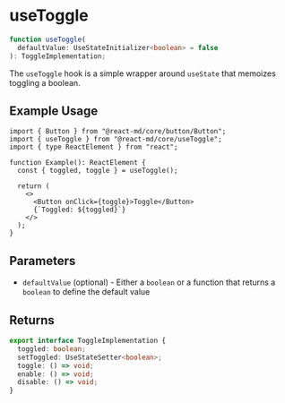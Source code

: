 # useToggle

```ts
function useToggle(
  defaultValue: UseStateInitializer<boolean> = false
): ToggleImplementation;
```

The `useToggle` hook is a simple wrapper around `useState` that memoizes
toggling a boolean.

## Example Usage

```tsx
import { Button } from "@react-md/core/button/Button";
import { useToggle } from "@react-md/core/useToggle";
import { type ReactElement } from "react";

function Example(): ReactElement {
  const { toggled, toggle } = useToggle();

  return (
    <>
      <Button onClick={toggle}>Toggle</Button>
      {`Toggled: ${toggled}`}
    </>
  );
}
```

## Parameters

- `defaultValue` (optional) - Either a `boolean` or a function that returns a
  `boolean` to define the default value

## Returns

```ts disableScroll disableTransform
export interface ToggleImplementation {
  toggled: boolean;
  setToggled: UseStateSetter<boolean>;
  toggle: () => void;
  enable: () => void;
  disable: () => void;
}
```
